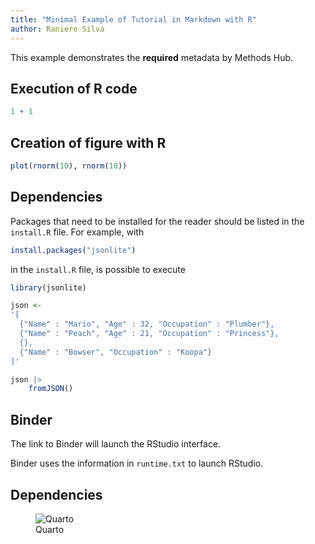 ```yaml
---
title: "Minimal Example of Tutorial in Markdown with R"
author: Raniere Silva
---
```


This example demonstrates the **required** metadata by Methods Hub.

## Execution of R code

```r
1 + 1
```

## Creation of figure with R

```r
plot(rnorm(10), rnorm(10))
```

## Dependencies

Packages that need to be installed for the reader should be listed in the `install.R` file. For example, with

```r
install.packages("jsonlite")
```

in the `install.R` file, is possible to execute

```r
library(jsonlite)

json <-
'[
  {"Name" : "Mario", "Age" : 32, "Occupation" : "Plumber"}, 
  {"Name" : "Peach", "Age" : 21, "Occupation" : "Princess"},
  {},
  {"Name" : "Bowser", "Occupation" : "Koopa"}
]'

json |>
    fromJSON()
```

## Binder

The link to Binder will launch the RStudio interface.

:::{.callout-important}

Binder uses the information in `runtime.txt` to launch RStudio.

:::

## Dependencies

![Quarto](img/quarto.png)